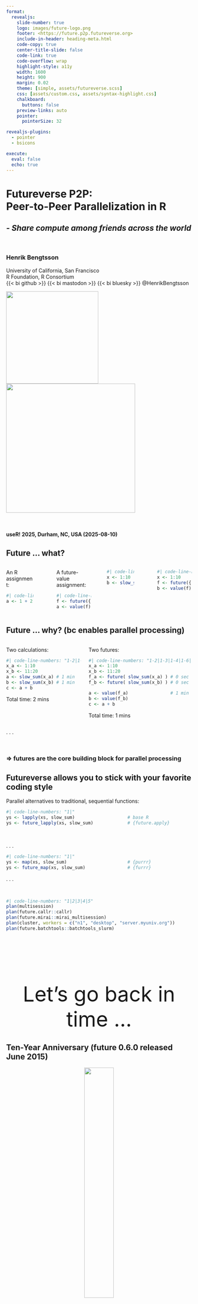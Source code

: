 ```yaml
---
format: 
  revealjs:
    slide-number: true
    logo: images/future-logo.png
    footer: <https://future.p2p.futureverse.org>
    include-in-header: heading-meta.html
    code-copy: true
    center-title-slide: false
    code-link: true
    code-overflow: wrap
    highlight-style: a11y
    width: 1600
    height: 900
    margin: 0.02
    theme: [simple, assets/futureverse.scss]
    css: [assets/custom.css, assets/syntax-highlight.css]
    chalkboard: 
      buttons: false
    preview-links: auto
    pointer:
      pointerSize: 32

revealjs-plugins:
  - pointer
  - bsicons

execute:
  eval: false
  echo: true
---
```


<h1>Futureverse P2P:<br>Peer-to-Peer Parallelization in R</h1>

<h2>_- Share compute among friends across the world_</h2>

<br/>

### Henrik Bengtsson

University of California, San Francisco<br>
R Foundation, R Consortium<br>
{{< bi github >}} {{< bi mastodon >}} {{< bi bluesky >}} \@HenrikBengtsson<br>

![](images/future-logo.png){fig-alt="The hexlogo of the future package. A left-facing arrow with the text future underneath - both in bold style filled with yellow-to-orange vertical gradient. The background is dark blue with teeny star-shaped symbols in distance resembling looking deep out in the universe. The hexlogo is surrounded by a light-blue border." .absolute top=20 right=40 width="250"}
![](images/world-p2p-network-three-users.png){fig-alt="Illustration of three people working on laptops, positioned below a large globe with location markers connected by lines, representing global online collaboration." .absolute top=380 right=-10 width="350"}

<br/>

#### useR! 2025, Durham, NC, USA (2025-08-10)



## Future ... what?

:::: {.columns}

::: {.column width="35%" font="150%" .fragment}
An R assignment:
```r
#| code-line-numbers: false
a <- 1 + 2
```
:::

::: {.column width="10%"}
:::

::: {.column width="45%" font="150%" .fragment}
A future-value assignment:
```r
#| code-line-numbers: false
f <- future({ 1 + 2 })
a <- value(f)
```
:::

<br>

::: {.column width="35%" font="150%" .fragment}
```r
#| code-line-numbers: false
x <- 1:10
b <- slow_sum(x)
```
:::

::: {.column width="10%"}
:::

::: {.column width="45%" font="150%" .fragment}
```r
#| code-line-numbers: false
x <- 1:10
f <- future({ slow_sum(x) })
b <- value(f)
```
:::

::::


## Future ... why? (bc enables parallel processing)

:::: {.columns}

::: {.column width="42%" font="135%" .fragment}
Two calculations:
```r
#| code-line-numbers: "1-2|1-3|1-4|"
x_a <- 1:10
x_b <- 11:20
a <- slow_sum(x_a) # 1 min
b <- slow_sum(x_b) # 1 min
c <- a + b
```

::: {.fragment}
Total time: 2 mins
:::

:::



::: {.column width="58%" font="125%" .fragment}
Two futures:
```r
#| code-line-numbers: "1-2|1-3|1-4|1-6|1-7|"
x_a <- 1:10
x_b <- 11:20
f_a <- future( slow_sum(x_a) ) # 0 sec
f_b <- future( slow_sum(x_b) ) # 0 sec

a <- value(f_a)                # 1 min
b <- value(f_b)              
c <- a + b
```

::: {.fragment}
Total time: 1 mins
:::

:::

::::

. . .

<br>

### => futures are the core building block for parallel processing


## Futureverse allows you to stick with your favorite coding style

Parallel alternatives to traditional, sequential functions:

```r
#| code-line-numbers: "1|"
ys <- lapply(xs, slow_sum)                    # base R
ys <- future_lapply(xs, slow_sum)             # {future.apply}
```
<span style="height:10px"/>
<br>

. . .


```r
#| code-line-numbers: "1|"
ys <- map(xs, slow_sum)                       # {purrr}
ys <- future_map(xs, slow_sum)                # {furrr}
```

. . .

<br>


```r
#| code-line-numbers: "1|2|3|4|5"
plan(multisession)
plan(future.callr::callr)
plan(future.mirai::mirai_multisession)
plan(cluster, workers = c("n1", "desktop", "server.myuniv.org"))
plan(future.batchtools::batchtools_slurm)
```



## {data-background-color=#D0F0FF}

<center style="font-size: 400%; padding-top: 3.5ex;">
Let's go back in time ...
</center>


## Ten-Year Anniversary (future 0.6.0 released June 2015)

<center>
![](images/future-logo-balloons.png){fig-alt="Hexagon-shaped sign with the word 'FUTURE' in bold orange letters and the URL futureverse.org below, surrounded by a background of blue balloons." width="40%"}

<small>
_future logo: **Dan LaBar**_, 
_ggplot2 logo balloon wall: **Greg Swinehart** & **Hadley Wickham**_
</small>
</center>


## useR! 2016 at Stanford, CA, USA

<center>
<img src="images/useR2016-slide-01.png" style="width: 60%; border: 2px solid black; padding: 10px; box-shadow: 5px 10px gray;" alt="Screenshot of presentation slide titled 'A Future for R' by Henrik Bengtsson, UC San Francisco, with a retro illustration of a futuristic flying car on a highway. Caption at the bottom reads 'useR 2016, Stanford, CA, 2016-06-28'.">
</center>

## useR! 2016 at Stanford, CA, USA

<center>
<img src="images/useR2016-slide-05.png" style="width: 60%; border: 2px solid black; padding: 10px; box-shadow: 5px 10px gray;" alt="Screenshot of presentation slide titled 'R package: future' listing features: simple unified API, works on all platforms, easy to install, lightweight (~300 kB incl. dependencies), vignettes, and extendable by anyone. Badges at the bottom show CRAN 1.0.0, build passing, and Codecov 97%. Slide number 5 of 18.">
</center>



## useR! 2016 at Stanford, CA, USA

<center>
<img src="images/useR2016-slide-07.png" style="width: 60%; border: 2px solid black; padding: 10px; box-shadow: 5px 10px gray;" alt="Screenshot of presentation slide titled 'Consistent futures everywhere' listing Unix, macOS, and Windows. Shows R code using the future package to set plan(multiprocess) highlighted and run a Mandelbrot demo. Output indicates completion of several regions. On the right, an R graphics window displays a colorful Mandelbrot fractal.">
</center>



## useR! 2016 at Stanford, CA, USA

<center>
<img src="images/useR2016-slide-12.png" style="width: 60%; border: 2px solid black; padding: 10px; box-shadow: 5px 10px gray;" alt="Screenshot of presentation slide titled 'future.BatchJobs: Futures for HPC' showing a table mapping future.BatchJobs backends to job schedulers, such as batchjobs_slurm for Slurm and batchjobs_sge for Sun Grid Engine. Includes R code loading future.BatchJobs, setting plan(batchjobs_slurm) highlighted, and running DNA sequence alignment in parallel. Badges show CRAN 0.12.1, build passing, and Codecov 90%. Slide number 12 of 18.">
</center>



## useR! 2016 at Stanford, CA, USA

<center>
<img src="images/useR2016-slide-27.png" style="width: 60%; border: 2px solid black; padding: 10px; box-shadow: 5px 10px gray;" alt="Presentation slide titled 'A7. Futures I'd like to see' listing three ideas: plan(r32) for 32-bit R support, plan(p2p) for private and/or community-based peer-to-peer computer clusters, and plan(rhelp) to post R scripts to R-help for results. The text 'plan(p2p)' and its description are highlighted in orange.">
</center>



## {data-background-color=#D0F0FF}

<center style="font-size: 400%; padding-top: 3.5ex;">
Back to the present
</center>


## future.p2p: sharing compute among friends - it's easy!

<div style="height: 0.5ex"></div>

::: {.column width="70%" font="150%"}
```r
#| code-line-numbers: false
library(future.apply)

plan(future.p2p::cluster, cluster = "alice/friends")

y <- future_lapply(xs, slow_sum)
```
:::

![](images/world-p2p-network-three-users.png){fig-alt="Illustration of three people working on laptops, positioned below a large globe with location markers connected by lines, representing global online collaboration." .absolute top=280 right=-10 width="550"}



## {data-background-color=#D0F0FF}

<center style="font-size: 400%; padding-top: 2.5ex;">
How to get started ...
</center>


## A P2P cluster has two components

:::: {.fragment}

::: {.column width="65%" font="100%"}
<span style="font-size: 180%">Message Board</span>

Used to announce futures and offers to do work
<br>
(centralized; lightweight - only metadata)
:::

::: {.column width="30%" font="100%"}
![](images/message_board.png){fig-alt="Illustration of a bulletin board labeled 'Message Board' with six pinned notes, alternating between 'REQUEST' and 'OFFER' in yellow and blue squares." width="350"}
:::

::::

:::: {.fragment}

::: {.column width="65%" font="100%"}
<span style="font-size: 180%">P2P file-transfer protocol</span>

Used to send futures to workers and receive results
<br>
(peer-to-peer; full-size data transfers)
:::

::: {.column width="30%" font="100%"}
![](images/p2p-file-transfers.png){fig-alt="Diagram of three laptops connected in a triangular network, with arrows indicating file transfer between each pair." width="350"}
:::

::::


## To join a P2P cluster you need an account

All P2P cluster users need an [pico.sh](https://pico.sh) account to
access the message board:

:::: {.columns}

::: {.column width="50%" font-size="40%"}

### 1. `ssh-keygen`

![](images/ssh-keygen-carol.png){fig-alt="Terminal screenshot showing ssh-keygen generating a new ed25519 SSH key pair for user carol, including prompts for file location and passphrase, and displaying the key fingerprint and randomart image." width="770"}

:::

::: {.column width="50%"}

### 2. `ssh pico.sh` => pick a username

![](images/pico.sh-signup-carol.png){fig-alt="Terminal interface for pico.sh signup, showing welcome message, account creation instructions, a getting started link, the user's SSH public key fingerprint, and an input field with the username 'carol' entered." width="770"}

:::

::::

That's it!


## Alice hosts a P2P cluster

Alice sets up P2P cluster and gives 'bob' and 'carol' access:

```r
#| code-line-numbers: false
[alice]> future.p2p::host_cluster("alice/friends", users=c("bob", "carol"))
```

This is basically setting up a shared message board.

. . .

<br>
Q. What happens if Bob tries to use the P2P cluster?

```r
#| code-line-numbers: false
[bob]> plan(future.p2p::cluster, cluster = "alice/friends")
[bob]> y <- future_lapply(xs, slow_sum)
```

. . .

<br>

### Nothing - it will get stuck! Why?


## Contributing P2P workers is easy!

```r
#| code-line-numbers: false
[alice]> future.p2p::worker("alice/friends")
```
<div style="height:1ex;"></div>
```r
#| code-line-numbers: false
[ bob ]> future.p2p::worker("alice/friends")
```
<div style="height:1ex;"></div>
```r
#| code-line-numbers: false
[carol]> future.p2p::worker("alice/friends")
```

. . .

<br>

```r
#| code-line-numbers: false
[bob]> plan(future.p2p::cluster, cluster = "alice/friends")
[bob]> y <- future_lapply(xs, slow_sum)
```

<br>

### => Processed on three P2P workers



## Setup can be done from the terminal

Setting up a P2P cluster:

```r
#| code-line-numbers: false
{alice}$ Rscript -e future.p2p::host_cluster --cluster=alice/friends \
         --users=bob,carol
```

. . .

Starting P2P workers:

```r
#| code-line-numbers: false
{alice}$ Rscript -e future.p2p::worker --cluster=alice/friends &
{alice}$ Rscript -e future.p2p::worker --cluster=alice/friends &
```
<span style="height:10px"/>
```r
#| code-line-numbers: false
{ bob }$ Rscript -e future.p2p::worker --cluster=alice/friends &
```
<span style="height:10px"/>
```r
#| code-line-numbers: false
{carol}$ Rscript -e future.p2p::worker --cluster=alice/friends &
{carol}$ Rscript -e future.p2p::worker --cluster=alice/friends &
{carol}$ Rscript -e future.p2p::worker --cluster=alice/friends &
```

. . .

<span style="height:10px"/>

### => A shared P2P cluster with 6 workers. More can be added at any time!




## {data-background-color=#D0F0FF}

<center style="font-size: 400%; padding-top: 2.5ex;">
Pros and cons
</center>


## High latency but also high throughput

* High latency:

  - roundtrip takes time, because p2p file transfers take time
  
  - Example: `1+2` takes 2-10 seconds to send, evaluate, and return

  - Just a prototype, so this will be improved

* High throughput:

  - any number of users and workers can join
  
  - a public P2P cluster could have 1000's of P2P workers




## P2P computing requires mutual trust

What if?

```r
#| code-line-numbers: false
f <- future(system("erase harddrive"))
```

. . .

Some technical mitigations:

 * End-to-end encryption

 * Run workers in sandboxed environments, e.g. process futures
 
   - in a Linux container, or
   - in a virtual machine
   
   See [**parallelly**](https://parallelly.futureverse.org/articles/parallelly-25-sandbox-workers.html) package for some examples

### => I encourage work on these topics - it's challenging, but important



## {data-background-color=#D0F0FF}

<center style="font-size: 400%; padding-top: 2.5ex;">
The Future is bright<br>
... and fabulous
</center>


## Stay tuned for exiting Futureverse improvements

:::: {.fragments}

### On the horizon {.fragment}

::: {.incremental}

 * Custom random number generators (RNG) [together with Ralf Stubner]

 * Resource specifications, e.g.
   - avoid memory overuse, e.g. `memory=2*GiB`
   - distribute to proper machines, e.g. `memory=2*GiB` and `gpu`
 
:::


### In the near future {.fragment}

::: {.incremental}

 * If you think **furrr** and **future.apply** are neat - just wait!

:::

::::

. . .


## Thank you and may the future be with you!

* It’s easy to get started - just try it
* Support: <https://github.com/HenrikBengtsson/future/discussions>
* Tutorials: <https://www.futureverse.org/tutorials.html>
* Blog posts: <https://www.futureverse.org/blog.html>
* More features on the roadmap
* I love feedback, ideas, and bug reports 💜

![](images/futurize-v1.png){fig-alt="Hexagon-shaped logo with a light blue border, dark blue starry background, and the word 'FUTURIZE' in bold orange gradient letters beneath an upward-pointing arrow symbol." .absolute bottom=70 right=50 width="600"}
